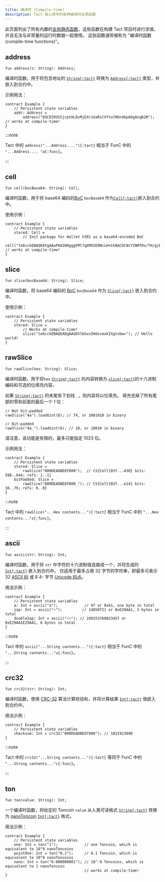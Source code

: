 ```yaml
---
title: 编译时 (Compile-time)
description: Tact 核心库中的各种编译时全局函数
---
```



此页面列出了所有内置的[全局静态函数](/book/functions#global-static-functions)，这些函数在构建 Tact 项目时进行求值，并且无法与非常量的运行时数据一起使用。 这些函数通常被称为 "编译时函数(compile-time functions)"。

## address

```tact
fun address(s: String): Address;
```

编译时函数，用于将包含地址的 [`String{:tact}`][p] 转换为 [`Address{:tact}`][p] 类型，并嵌入到合约中。

示例用法：

```tact
contract Example {
    // Persistent state variables
    addr: Address =
        address("EQCD39VS5jcptHL8vMjEXrzGaRcCVYto7HUn4bpAOg8xqB2N"); // works at compile-time!
}
```

:::note

  Tact 中的 `address("...Address...."){:tact}` 相当于 FunC 中的 `"...Address.... "a{:func}`。

:::

## cell

```tact
fun cell(bocBase64: String): Cell;
```

编译时函数，用于将 base64 编码的[BoC][boc] `bocBase64` 作为[`Cell{:tact}`][cell]嵌入到合约中。

使用示例：

```tact
contract Example {
    // Persistent state variables
    stored: Cell =
        // Init package for Wallet V3R1 as a base64-encoded BoC
        cell("te6cckEBAQEAYgAAwP8AIN0gggFMl7qXMO1E0NcLH+Ck8mCDCNcYINMf0x/TH/gjE7vyY+1E0NMf0x/T/9FRMrryoVFEuvKiBPkBVBBV+RDyo/gAkyDXSpbTB9QC+wDo0QGkyMsfyx/L/8ntVD++buA="); // works at compile-time!
}
```

## slice

<Badge text="Available since Tact 1.5" variant="tip" size="medium"/><p/>

```tact
fun slice(bocBase64: String): Slice;
```

编译时函数，将 base64 编码的 [BoC][boc] `bocBase64` 作为 [`Slice{:tact}`][slice] 嵌入到合约中。

使用示例：

```tact
contract Example {
    // Persistent state variables
    stored: Slice =
        // Works at compile-time!
        slice("te6cckEBAQEADgAAGEhlbGxvIHdvcmxkIXgtxbw="); // Hello world!
}
```

## rawSlice

<Badge text="Available since Tact 1.5" variant="tip" size="medium"/><p/>

```tact
fun rawSlice(hex: String): Slice;
```

编译时函数，用于将`hex` [`String{:tact}`][p] 的内容转换为 [`slice{:tact}`][slice]的十六进制编码和可选的位填充内容。

如果 [`String{:tact}`][p] 的末尾有下划线 `_`，则内容将以位填充。 填充去掉了所有尾部的零和前面的最后一个 $1$ 位：

```tact
// Not bit-padded
rawSlice("4a").loadUint(8); // 74, or 1001010 in binary

// Bit-padded
rawSlice("4a_").loadUint(6); // 18, or 10010 in binary
```

请注意，该功能是有限的，最多只能指定 $1023$ 位。

示例用法：

```tact
contract Example {
    // Persistent state variables
    stored: Slice =
        rawSlice("000DEADBEEF000");  // CS{Cell{03f...430} bits: 588..644; refs: 1..1}
    bitPadded: Slice =
        rawSlice("000DEADBEEF000_"); // CS{Cell{03f...e14} bits: 36..79; refs: 0..0}
}
```

:::note

  Tact 中的 `rawSlice("...Hex contents..."){:tact}` 相当于 FunC 中的 `"...Hex contents..."s{:func}`。

:::

## ascii

<Badge text="Available since Tact 1.5" variant="tip" size="medium"/><p/>

```tact
fun ascii(str: String): Int;
```

编译时函数，用于将 `str` 中字符的十六进制值连接成一个，并将生成的 [`Int{:tact}`][int] 嵌入到合约中。 仅适用于最多占用 $32$ 字节的字符串，即最多可表示 $32$ [ASCII 码](https://en.wikipedia.org/wiki/ASCII#Control_code_chart) 或 $8$ $4$- 字节 [Unicode 码点](https://en.wikipedia.org/wiki/List_of_Unicode_characters)。

用法示例：

```tact
contract Example {
    // Persistent state variables
    a: Int = ascii("a");            // 97 or 0x61, one byte in total
    zap: Int = ascii("⚡");         // 14850721 or 0xE29AA1, 3 bytes in total
    doubleZap: Int = ascii("⚡⚡"); // 249153768823457 or 0xE29AA1E29AA1, 6 bytes in total
}
```

:::note

  Tact 中的 `ascii("...String contents..."){:tact}` 相当于 FunC 中的 `"...String contents..."u{:func}`。

:::

## crc32

<Badge text="Available since Tact 1.5" variant="tip" size="medium"/><p/>

```tact
fun crc32(str: String): Int;
```

编译时函数，使用 [CRC-32](https://en.wikipedia.org/wiki/Cyclic_redundancy_check) 算法计算校验和，并将计算结果 [`Int{:tact}`][int] 值嵌入到合约中。

用法示例：

```tact
contract Example {
    // Persistent state variables
    checksum: Int = crc32("000DEADBEEF000"); // 1821923098
}
```

:::note

  Tact 中的 `crc32("...String contents..."){:tact}` 等同于 FunC 中的 `"...String contents..."c{:func}`。

:::

## ton

```tact
fun ton(value: String): Int;
```

一个编译时函数，将给定的 Toncoin `value` 从人类可读格式 [`String{:tact}`][p] 转换为 [nanoToncoin](/book/integers#nanotoncoin) [`Int{:tact}`][int] 格式。

用法示例：

```tact
contract Example {
    // Persistent state variables
    one: Int = ton("1");            // one Toncoin, which is equivalent to 10^9 nanoToncoins
    pointOne: Int = ton("0.1");     // 0.1 Toncoin, which is equivalent to 10^8 nanoToncoins
    nano: Int = ton("0.000000001"); // 10^-9 Toncoins, which is equivalent to 1 nanoToncoin
                                    // works at compile-time!
}
```

[p]: /book/types#primitive-types
[bool]: /book/types#booleans
[int]: /book/integers
[cell]: /book/cells#cells
[slice]: /book/cells#slices
[boc]: /book/cells#cells-boc
[crc]: https://en.wikipedia.org/wiki/Cyclic_redundancy_check
